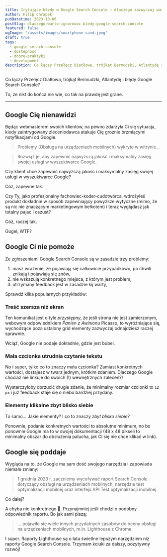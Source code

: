 ```yaml
---
title: Irytujące błędy w Google Search Console – dlaczego zazwyczaj warto je zignorować?
author: Filip Chrapek
pubDatetime: 2023-10-06
postSlug: dlaczego-warto-ignorowac-bledy-google-search-console
featured: false
ogImage: "/assets/images/smartphone-sand.jpeg"
draft: true
tags:
  - google-serach-console
  - dostepnosc
  - dobre-praktyki
  - development
description: Co łączy Przełęcz Diatłowa, trójkąt Bermudzki, Atlantydę i błędy Google Search Console? To, że nikt do końca nie wie, co tak na prawdę jest grane.
---
```



Co łączy Przełęcz Diatłowa, trójkąt Bermudzki, Atlantydę i błędy Google Search Console?

To, że nikt do końca nie wie, co tak na prawdę jest grane.

---

## Google Cię nienawidzi 

Będąc webmasterem swoich klientów, na pewno zdarzyła Ci się sytuacja, kiedy zaintrygowany zleceniodawca atakuje Cię groźnie brzmiącymi notyfikacjami od Google.

>Problemy (Obsługa na urządzeniach mobilnych) wykryte w witrynie...

>Rozwiąż je, aby zapewnić najwyższą jakość i maksymalny zasięg swojej usługi w wyszukiwarce Google.

Czy klient chce zapewnić najwyższą jakość i maksymalny zasięg swojej usługi w wyszukiwarce Google?

Cóż, zapewne tak.

Czy Ty, jako profesjonalny fachowiec-koder-cudotwórca, wdrożyłeś produkt dokładnie w sposób zapewniający powyższe wytyczne (mimo, że są nic nie znaczącym marketingowym bełkotem) i teraz wyglądasz jak totalny pajac i oszust?

Cóż, raczej tak.

Gugel, WTF?

## Google Ci nie pomoże

Ze zgłoszeniami Google Search Console są w zasadzie trzy problemy:
1. masz wrażenie, że pojawiają się całkowicie przypadkowo, po chwili znikają i pojawiają się znów,
2. nie wskazują konkretnego miejsca, z którym jest problem,
3. otrzymany feedback jest w zasadzie kij warty,

Sprawdź kilka popularnych przykładów:
### Treść szersza niż ekran

Ten komunikat jest o tyle *przystępny*, że jeśli strona nie jest zamierzonym, webowym odpowiednikiem *Panien z Awinionu* Picasso, to wyróżniające się, wychodzące poza ustalony grid elementy zazwyczaj odnajdziesz raczej sprawnie.

Wciąż, Google nie podaje dokładnie, gdzie jest bubel.
### Mała czcionka utrudnia czytanie tekstu

No i super, tylko co to znaczy mała czcionka? Zamiast konkretnych wartości, dostajesz w twarz jednym, krótkim zdaniem. Dlaczego Google chociaż nie linkuje do swoich (!) wewnętrznych zaleceń?! 

Wystarczyłoby dorzucić drugie zdanie, że <LinkExternal href="https://developer.chrome.com/docs/lighthouse/seo/font-size/">minimalny rozmiar czcionki to `12 px`</LinkExternal> i już feedback staje się o niebo bardziej przydany.

### Elementy klikalne zbyt blisko siebie

To samo... Jakie elementy? I co to znaczy *zbyt blisko siebie*?

Ponownie, podanie konkretnych wartości to absolutne minimum, no bo ponownie <LinkExternal href="https://web.dev/accessible-tap-targets/"> Google ma to w swojej dokumentacji</LinkExternal> (48 x 48 pikseli to minimalny obszar do obsłużenia palucha, jak Ci się nie chce klikać w link).
## Google się poddaje

Wygląda na to, że Google ma sam dość swojego narzędzia i zapowiada niemałe zmiany:

>1 grudnia 2023 r. zaczniemy wycofywać raport Search Console dotyczący obsługi na urządzeniach mobilnych, narzędzie test optymalizacji mobilnej oraz interfejs API Test optymalizacji mobilnej.

Co dalej? 

A chyba nic konkretnego 🤷. Przynajmniej jeśli chodzi o podobny odpowiednik raportu. Bo jak sami piszą:

>... pojawiło się wiele innych przydatnych zasobów do oceny obsługi na urządzeniach mobilnych, m.in. <LinkExternal href="https://developer.chrome.com/docs/lighthouse/overview/?hl=pl">Lighthouse</LinkExternal> z Chrome.

I super. Raporty Lighthouse są o lata świetlne lepszym narzędziem niż raporty Google Search Console. Trzymam kciuki za dalszy, pozytywny rozwój!
